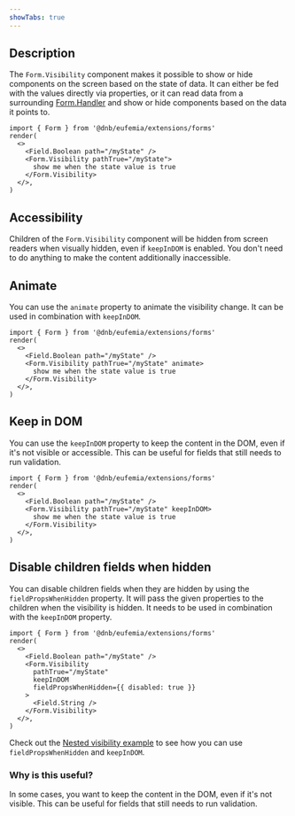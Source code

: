 ```yaml
---
showTabs: true
---
```


## Description

The `Form.Visibility` component makes it possible to show or hide components on the screen based on the state of data. It can either be fed with the values directly via properties, or it can read data from a surrounding [Form.Handler](/uilib/extensions/forms/Form/Handler) and show or hide components based on the data it points to.

```tsx
import { Form } from '@dnb/eufemia/extensions/forms'
render(
  <>
    <Field.Boolean path="/myState" />
    <Form.Visibility pathTrue="/myState">
      show me when the state value is true
    </Form.Visibility>
  </>,
)
```

## Accessibility

Children of the `Form.Visibility` component will be hidden from screen readers when visually hidden, even if `keepInDOM` is enabled. You don't need to do anything to make the content additionally inaccessible.

## Animate

You can use the `animate` property to animate the visibility change. It can be used in combination with `keepInDOM`.

```tsx
import { Form } from '@dnb/eufemia/extensions/forms'
render(
  <>
    <Field.Boolean path="/myState" />
    <Form.Visibility pathTrue="/myState" animate>
      show me when the state value is true
    </Form.Visibility>
  </>,
)
```

## Keep in DOM

You can use the `keepInDOM` property to keep the content in the DOM, even if it's not visible or accessible. This can be useful for fields that still needs to run validation.

```tsx
import { Form } from '@dnb/eufemia/extensions/forms'
render(
  <>
    <Field.Boolean path="/myState" />
    <Form.Visibility pathTrue="/myState" keepInDOM>
      show me when the state value is true
    </Form.Visibility>
  </>,
)
```

## Disable children fields when hidden

You can disable children fields when they are hidden by using the `fieldPropsWhenHidden` property. It will pass the given properties to the children when the visibility is hidden. It needs to be used in combination with the `keepInDOM` property.

```tsx
import { Form } from '@dnb/eufemia/extensions/forms'
render(
  <>
    <Field.Boolean path="/myState" />
    <Form.Visibility
      pathTrue="/myState"
      keepInDOM
      fieldPropsWhenHidden={{ disabled: true }}
    >
      <Field.String />
    </Form.Visibility>
  </>,
)
```

Check out the [Nested visibility example](#nested-visibility-example) to see how you can use `fieldPropsWhenHidden` and `keepInDOM`.

### Why is this useful?

In some cases, you want to keep the content in the DOM, even if it's not visible. This can be useful for fields that still needs to run validation.
